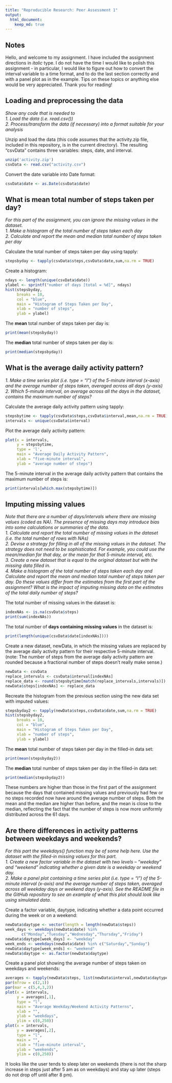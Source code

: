 ```yaml
---
title: "Reproducible Research: Peer Assessment 1"
output: 
  html_document:
    keep_md: true
---
```


## Notes

Hello, and welcome to my assignment. I have included the assignment directions in *italic* type. I do not have the time I would like to polish this assignment - in particular, I would like to figure out how to convert the interval variable to a time format, and to do the last section correctly and with a panel plot as in the example. Tips on these topics or anything else would be very appreciated. Thank you for reading!

## Loading and preprocessing the data

*Show any code that is needed to*  
*1. Load the data (i.e. read.csv())*  
*2. Process/transform the data (if necessary) into a format suitable for your analysis*  

Unzip and load the data (this code assumes that the activity.zip file, included in this repository, is in the current directory). The resulting "csvData" contains three variables: steps, date, and interval. 
```r
unzip('activity.zip')
csvData <- read.csv("activity.csv")
```
Convert the date variable into Date format:
```r
csvData$date <- as.Date(csvData$date)
```

## What is mean total number of steps taken per day?

*For this part of the assignment, you can ignore the missing values in the dataset.*  
*1. Make a histogram of the total number of steps taken each day*  
*2. Calculate and report the mean and median total number of steps taken per day*  

Calculate the total number of steps taken per day using tapply:
```r
stepsbyday <- tapply(csvData$steps,csvData$date,sum,na.rm = TRUE)
```

Create a histogram:
```r
ndays <- length(unique(csvData$date))
ylabel <- sprintf("number of days [total = %d]", ndays)
hist(stepsbyday, 
     breaks = 10,
     col = "blue",
     main = "Histogram of Steps Taken per Day",
     xlab = "number of steps",
     ylab = ylabel)
```

The **mean** total number of steps taken per day is:
```r
print(mean(stepsbyday))
```
The **median** total number of steps taken per day is:
```r
print(median(stepsbyday))
```

## What is the average daily activity pattern?

*1. Make a time series plot (i.e. type = "l") of the 5-minute interval (x-axis) and the average number of steps taken, averaged across all days (y-axis)*  
*2. Which 5-minute interval, on average across all the days in the dataset, contains the maximum number of steps?*  

Calculate the average daily activity pattern using tapply:
```r
stepsbytime <- tapply(csvData$steps,csvData$interval,mean,na.rm = TRUE)
intervals <- unique(csvData$interval)
```

Plot the average daily activity pattern:
```r
plot(x = intervals,
     y = stepsbytime,
     type = 'l',
     main = "Average Daily Activity Pattern",
     xlab = "five-minute interval",
     ylab = "average number of steps")
```


The 5-minute interval in the average daily activity pattern that contains the maximum number of steps is: 
```r
print(intervals[which.max(stepsbytime)])
```

## Imputing missing values

*Note that there are a number of days/intervals where there are missing values (coded as NA). The presence of missing days may introduce bias into some calculations or summaries of the data.*  
*1. Calculate and report the total number of missing values in the dataset (i.e. the total number of rows with NAs)*  
*2. Devise a strategy for filling in all of the missing values in the dataset. The strategy does not need to be sophisticated. For example, you could use the mean/median for that day, or the mean for that 5-minute interval, etc.*  
*3. Create a new dataset that is equal to the original dataset but with the missing data filled in.*  
*4. Make a histogram of the total number of steps taken each day and Calculate and report the mean and median total number of steps taken per day. Do these values differ from the estimates from the first part of the assignment? What is the impact of imputing missing data on the estimates of the total daily number of steps?*  

The total number of missing values in the dataset is:
```r
indexNAs <- is.na(csvData$steps)
print(sum(indexNAs))
```
The total number of **days containing missing values** in the dataset is:
```r
print(length(unique(csvData$date[indexNAs])))
```

Create a new dataset, newData, in which the missing values are replaced by the average daily activity pattern for their respective 5-minute interval. (note: The number of steps from the average daily activity pattern are rounded because a fractional number of steps doesn't really make sense.)
```r
newData <- csvData
replace_intervals <- csvData$interval[indexNAs]
replace_data <- round(stepsbytime[match(replace_intervals,intervals)])
newData$steps[indexNAs] <- replace_data
```

Recreate the histogram from the previous section using the new data set with imputed values: 
```r
stepsbyday2 <- tapply(newData$steps,csvData$date,sum,na.rm = TRUE)
hist(stepsbyday2, 
     breaks = 10,
     col = "blue",
     main = "Histogram of Steps Taken per Day",
     xlab = "number of steps",
     ylab = ylabel)

```

The **mean** total number of steps taken per day in the filled-in data set:
```r
print(mean(stepsbyday2))
```
The **median** total number of steps taken per day in the filled-in data set:
```r
print(median(stepsbyday2))
```
These numbers are higher than those in the first part of the assignment because the days that contained missing values and previously had few or no steps recorded now have around the average number of steps. Both the mean and the median are higher than before, and the mean is close to the median, reflecting the fact that the number of steps is now more uniformly distributed across the 61 days.

## Are there differences in activity patterns between weekdays and weekends?

*For this part the weekdays() function may be of some help here. Use the dataset with the filled-in missing values for this part.*  
*1. Create a new factor variable in the dataset with two levels – “weekday” and “weekend” indicating whether a given date is a weekday or weekend day.*  
*2. Make a panel plot containing a time series plot (i.e. type = "l") of the 5-minute interval (x-axis) and the average number of steps taken, averaged across all weekday days or weekend days (y-axis). See the README file in the GitHub repository to see an example of what this plot should look like using simulated data.*  

Create a factor variable, daytype, indicating whether a data point occurred during the week or on a weekend:
```r
newData$daytype <- vector(length = length(newData$steps))
week_days <- weekdays(newData$date) %in% 
       c("Monday","Tuesday","Wednesday","Thursday","Friday")
newData$daytype[week_days] <- "weekday"
week_ends <- weekdays(newData$date) %in% c("Saturday","Sunday")
newData$daytype[week_ends] <- "weekend"
newData$daytype <- as.factor(newData$daytype)
```

Create a panel plot showing the average number of steps taken on weekdays and weekends:
```r
averages <- tapply(newData$steps, list(newData$interval,newData$daytype), mean)
par(mfrow = c(2,1))
par(mar = c(5,4,3,2))
plot(x = intervals,
     y = averages[,1],
     type = "l",
     main = "Average Weekday/Weekend Activity Patterns",
     xlab = "",
     ylab = "weekdays",
     ylim = c(0,250))
plot(x = intervals,
     y = averages[,2],
     type = "l",
     main = "",
     xlab = "five-minute interval",
     ylab = "weekends",
     ylim = c(0,250))
```

It looks like the user tends to sleep later on weekends (there is not the sharp increase in steps just after 5 am as on weekdays) and stay up later (steps do not drop off until after 8 pm).